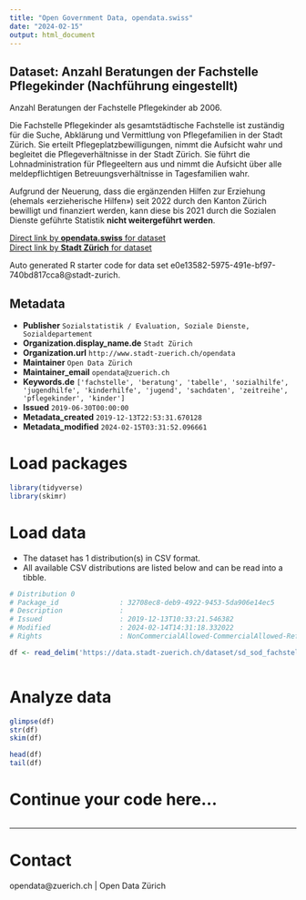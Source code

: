 ```yaml
---
title: "Open Government Data, opendata.swiss"
date: "2024-02-15"
output: html_document
---
```


## Dataset: Anzahl Beratungen der Fachstelle Pflegekinder (Nachführung eingestellt)

Anzahl Beratungen der Fachstelle Pflegekinder ab 2006.

Die Fachstelle Pflegekinder als gesamtstädtische Fachstelle ist zuständig für die Suche, Abklärung und Vermittlung von Pflegefamilien in der Stadt Zürich. Sie erteilt Pflegeplatzbewilligungen, nimmt die Aufsicht wahr und begleitet die Pflegeverhältnisse in der Stadt Zürich. Sie führt die Lohnadministration für Pflegeeltern aus und nimmt die Aufsicht über alle meldepflichtigen Betreuungsverhältnisse in Tagesfamilien wahr.

Aufgrund der Neuerung, dass die ergänzenden Hilfen zur Erziehung (ehemals «erzieherische Hilfen») seit 2022 durch den Kanton Zürich bewilligt und finanziert werden, kann diese bis 2021 durch die Sozialen Dienste geführte Statistik **nicht weitergeführt werden**.



[Direct link by **opendata.swiss** for dataset](https://opendata.swiss/de/dataset/anzahl-beratungen-der-fachstelle-pflegekinder)<br>
[Direct link by **Stadt Zürich** for dataset](https://data.stadt-zuerich.ch/dataset/sd_sod_fachstelle_pflegekinder)

Auto generated R starter code for data set e0e13582-5975-491e-bf97-740bd817cca8@stadt-zurich.

## Metadata

- **Publisher** `Sozialstatistik / Evaluation, Soziale Dienste, Sozialdepartement`
- **Organization.display_name.de** `Stadt Zürich`
- **Organization.url** `http://www.stadt-zuerich.ch/opendata`
- **Maintainer** `Open Data Zürich`
- **Maintainer_email** `opendata@zuerich.ch`
- **Keywords.de** `['fachstelle', 'beratung', 'tabelle', 'sozialhilfe', 'jugendhilfe', 'kinderhilfe', 'jugend', 'sachdaten', 'zeitreihe', 'pflegekinder', 'kinder']`
- **Issued** `2019-06-30T00:00:00`
- **Metadata_created** `2019-12-13T22:53:31.670128`
- **Metadata_modified** `2024-02-15T03:31:52.096661`


# Load packages

```r

library(tidyverse)
library(skimr)

```

# Load data

-   The dataset has 1 distribution(s) in CSV format.
-   All available CSV distributions are listed below and can be read into a tibble.

```r

# Distribution 0
# Package_id               : 32708ec8-deb9-4922-9453-5da906e14ec5
# Description              : 
# Issued                   : 2019-12-13T10:33:21.546382
# Modified                 : 2024-02-14T14:31:18.332022
# Rights                   : NonCommercialAllowed-CommercialAllowed-ReferenceNotRequired

df <- read_delim('https://data.stadt-zuerich.ch/dataset/sd_sod_fachstelle_pflegekinder/download/sd_sod_fachstelle_pflegekinder.csv')



```

# Analyze data

```r

glimpse(df)
str(df)
skim(df)

head(df)
tail(df)

```

# Continue your code here...

```r

```

------------------------------------------------------------------------

# Contact

opendata@zuerich.ch | Open Data Zürich
